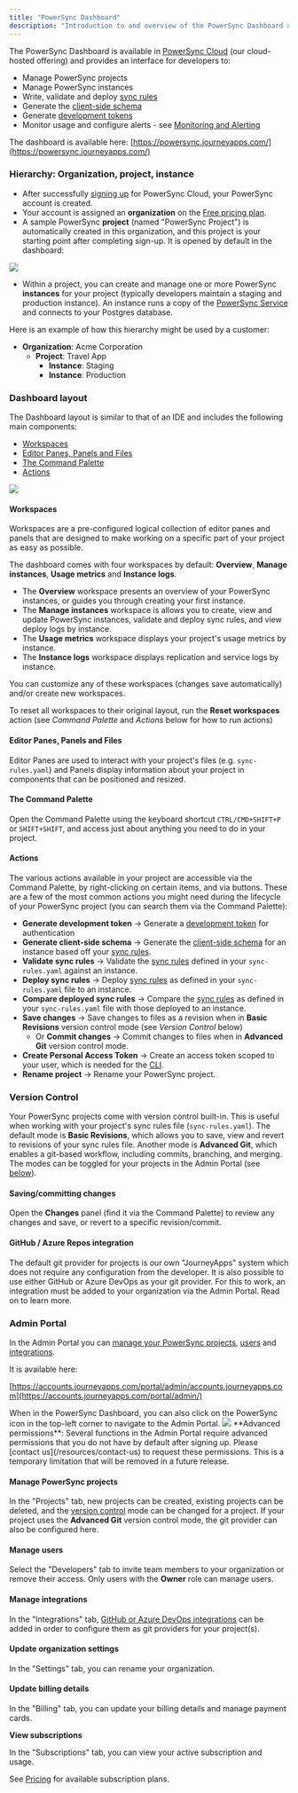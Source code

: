 ```yaml
---
title: "PowerSync Dashboard"
description: "Introduction to and overview of the PowerSync Dashboard and Admin Portal"
---
```


The PowerSync Dashboard is available in [PowerSync Cloud](https://www.powersync.com/pricing) (our cloud-hosted offering) and provides an interface for developers to:

* Manage PowerSync projects
* Manage PowerSync instances
* Write, validate and deploy [sync rules](/usage/sync-rules)
* Generate the [client-side schema](/installation/client-side-setup/define-your-schema)
* Generate [development tokens](/installation/authentication-setup/development-tokens)
* Monitor usage and configure alerts - see [Monitoring and Alerting](/usage/tools/monitoring-and-alerting)

The dashboard is available here: [https://powersync.journeyapps.com/](https://powersync.journeyapps.com/)

### Hierarchy: Organization, project, instance

* After successfully [signing up](https://accounts.journeyapps.com/portal/powersync-signup?s=docs) for PowerSync Cloud, your PowerSync account is created.
* Your account is assigned an **organization** on the [Free pricing plan](https://www.powersync.com/pricing). 
* A sample PowerSync **project** (named "PowerSync Project") is automatically created in this organization, and this project is your starting point after completing sign-up. It is opened by default in the dashboard:

<Frame caption="PowerSync dashboard">
   <img src="/images/usage/tools/dashboard-overview.png"/>
</Frame>

* Within a project, you can create and manage one or more PowerSync **instances** for your project (typically developers maintain a staging and production instance). An instance runs a copy of the [PowerSync Service](/architecture/powersync-service) and connects to your Postgres database.

Here is an example of how this hierarchy might be used by a customer:

* **Organization**: Acme Corporation
   * **Project**: Travel App
      * **Instance**: Staging
      * **Instance**: Production

### Dashboard layout

The Dashboard layout is similar to that of an IDE and includes the following main components:

* [Workspaces](/usage/tools/powersync-dashboard#workspaces)
* [Editor Panes, Panels and Files](/usage/tools/powersync-dashboard#editor-panes-panels-and-files)
* [The Command Palette](/usage/tools/powersync-dashboard#the-command-palette)
* [Actions](/usage/tools/powersync-dashboard#actions)

<Frame caption="Dashboard components">
   <img src="/images/usage/tools/dashboard-components.png"/>
</Frame>

#### Workspaces

Workspaces are a pre-configured logical collection of editor panes and panels that are designed to make working on a specific part of your project as easy as possible.

The dashboard comes with four workspaces by default: **Overview**, **Manage instances**, **Usage metrics** and **Instance logs**.

* The **Overview** workspace presents an overview of your PowerSync instances, or guides you through creating your first instance.
* The **Manage instances** workspace is allows you to create, view and update PowerSync instances, validate and deploy sync rules, and view deploy logs by instance.
* The **Usage metrics** workspace displays your project's usage metrics by instance.
* The **Instance logs** workspace displays replication and service logs by instance.

You can customize any of these workspaces (changes save automatically) and/or create new workspaces.

To reset all workspaces to their original layout, run the **Reset workspaces** action (see _Command Palette_ and _Actions_ below for how to run actions)

#### Editor Panes, Panels and Files

Editor Panes are used to interact with your project's files (e.g. `sync-rules.yaml`) and Panels display information about your project in components that can be positioned and resized.

#### The Command Palette

Open the Command Palette using the keyboard shortcut `CTRL/CMD+SHIFT+P` or `SHIFT+SHIFT`, and access just about anything you need to do in your project.

#### Actions

The various actions available in your project are accessible via the Command Palette, by right-clicking on certain items, and via buttons. These are a few of the most common actions you might need during the lifecycle of your PowerSync project (you can search them via the Command Palette):

* **Generate development token** \-> Generate a [development token](/installation/authentication-setup/development-tokens) for authentication
* **Generate client-side schema** \-> Generate the [client-side schema](/installation/client-side-setup/define-your-schema) for an instance based off your [sync rules](/usage/sync-rules).
* **Validate sync rules** \-> Validate the [sync rules](/usage/sync-rules) defined in your `sync-rules.yaml` against an instance.
* **Deploy sync rules** \-> Deploy [sync rules](/usage/sync-rules) as defined in your `sync-rules.yaml` file to an instance.
* **Compare deployed sync rules** \-> Compare the [sync rules](/usage/sync-rules) as defined in your `sync-rules.yaml` file with those deployed to an instance.
* **Save changes** \-> Save changes to files as a revision when in **Basic Revisions** version control mode (see _Version Control_ below)
   * Or **Commit changes** \-> Commit changes to files when in **Advanced Git** version control mode.
* **Create Personal Access Token** \-> Create an access token scoped to your user, which is needed for the [CLI](/usage/tools/cli).
* **Rename project** \-> Rename your PowerSync project.

### Version Control

Your PowerSync projects come with version control built-in. This is useful when working with your project's sync rules file (`sync-rules.yaml`). The default mode is **Basic Revisions**, which allows you to save, view and revert to revisions of your sync rules file. Another mode is **Advanced Git**, which enables a git-based workflow, including commits, branching, and merging. The modes can be toggled for your projects in the Admin Portal (see [below](/usage/tools/powersync-dashboard#admin-portal)).

#### Saving/committing changes

Open the **Changes** panel (find it via the Command Palette) to review any changes and save, or revert to a specific revision/commit.

#### GitHub / Azure Repos integration

The default git provider for projects is our own "JourneyApps" system which does not require any configuration from the developer. It is also possible to use either GitHub or Azure DevOps as your git provider. For this to work, an integration must be added to your organization via the Admin Portal. Read on to learn more.

### Admin Portal

In the Admin Portal you can [manage your PowerSync projects](/usage/tools/powersync-dashboard#manage-powersync-projects), [users](/usage/tools/powersync-dashboard#manage-users) and [integrations](/usage/tools/powersync-dashboard#manage-integrations).

It is available here:

[https://accounts.journeyapps.com/portal/admin/accounts.journeyapps.com](https://accounts.journeyapps.com/portal/admin/)

<Info>
   When in the PowerSync Dashboard, you can also click on the PowerSync icon in the top-left corner to navigate to the Admin Portal.
</Info>

<Frame caption="Admin Portal">
   <img src="/images/usage/tools/admin-portal.avif"/>
</Frame>


<Info>
   **Advanced permissions**: Several functions in the Admin Portal require advanced permissions that you do not have by default after signing up. Please [contact us](/resources/contact-us) to request these permissions. This is a temporary limitation that will be removed in a future release.
</Info>

#### Manage PowerSync projects

In the "Projects" tab, new projects can be created, existing projects can be deleted, and the [version control](/usage/tools/powersync-dashboard#version-control) mode can be changed for a project. If your project uses the **Advanced Git** version control mode, the git provider can also be configured here.

#### Manage users

Select the "Developers" tab to invite team members to your organization or remove their access. Only users with the **Owner** role can manage users.

#### Manage integrations

In the "Integrations" tab, [GitHub or Azure DevOps integrations](/usage/tools/powersync-dashboard#github-azure-repos-integration) can be added in order to configure them as git providers for your project(s).

#### Update organization settings

In the "Settings" tab, you can rename your organization.

#### Update billing details

In the "Billing" tab, you can update your billing details and manage payment cards.

**View subscriptions**

In the "Subscriptions" tab, you can view your active subscription and usage.

See [Pricing](https://www.powersync.co/pricing) for available subscription plans.
